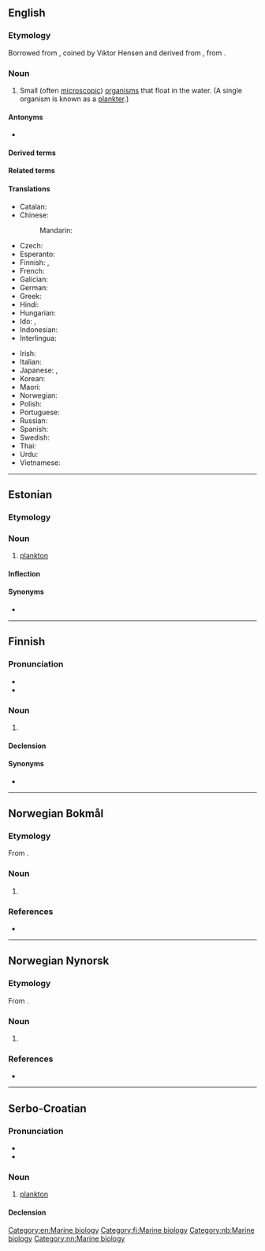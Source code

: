 {{also|Plankton}}
==English==
{{wikipedia}}

===Etymology===
Borrowed from {{bor|en|de|Plankton}}, coined by Viktor Hensen and derived from {{der|en|grc|πλαγκτός||drifter}}, from {{m|grc|πλάζω||I turn aside, wander}}.

===Noun===
{{en-noun|-|s}}

# Small (often [[microscopic]]) [[organism]]s that float in the water. (A single organism is known as a [[plankter]].)

====Antonyms====
* {{l|en|nekton}}

====Derived terms====
{{der3|lang=en|[[aeroplankton]]
|[[bacterioplankton]]
|[[epiplankton]]
|[[femtoplankton]]
|[[holoplankton]]
|[[jellyplankton]]
|[[macroplankton]]
|[[megaplankton]]
|[[meroplankton]]
|[[mesoplankton]]
|[[microplankton]]
|[[nanoplankton]]
|[[phytoplankton]]
|[[picoplankton]]
|[[planktonic]]
|[[pseudoplankton]]
|[[zooplankton]]}}

====Related terms====
{{rel3|lang=en|[[plankter]]
|[[planktic]]
|[[planktology]]
|[[planktotrophic]]}}

====Translations====
{{trans-top|generic term for all the organisms that float in the sea}}
* Catalan: {{t|ca|plàncton|m}}
* Chinese:
*: Mandarin: {{t+|cmn|浮游生物|tr=fúyóu shēngwù|sc=Hani}}
* Czech: {{t|cs|plankton|m}}
* Esperanto: {{t|eo|planktono}}
* Finnish: {{t+|fi|plankton}}, {{t|fi|keijusto}}
* French: {{t+|fr|plancton|m}}
* Galician: {{t+|gl|plancto|m}}
* German: {{t+|de|Plankton|n}}
* Greek: {{t+|el|πλαγκτόν|n}}
* Hindi: {{t+|hi|प्लवक|m}}
* Hungarian: {{t+|hu|plankton}}
* Ido: {{t+|io|planktono}}, {{t+|io|plankton}}
* Indonesian: {{t+|id|plankton}}
* Interlingua: {{t|ia|plancton}}
{{trans-mid}}
* Irish: {{t|ga|planctón|m}}
* Italian: {{t+|it|plancton|m}}
* Japanese: {{t|ja|浮遊生物|tr=ふゆうせいぶつ, fuyūseibutsu|sc=Jpan}}, {{t|ja|プランクトン|tr=purankuton|sc=Jpan}}
* Korean: {{t|ko|플랑크톤}}
* Maori: {{t|mi|meroiti}}
* Norwegian: {{t+|no|plankton|n}}
* Polish: {{t+|pl|plankton|m-in}}
* Portuguese: {{t+|pt|plâncton|m}}
* Russian: {{t+|ru|планкто́н|m}}
* Spanish: {{t|es|plancton|m}}
* Swedish: {{t+|sv|plankton|n}}
* Thai: {{t|th|แพลงก์ตอน}}
* Urdu: {{t|ur|پیراکو|m|tr=pirākū}}
* Vietnamese: {{t|vi|sinh vật phù du}}
{{trans-bottom}}

[[Category:en:Marine biology]]

----

==Estonian==

===Etymology===
{{rfe|lang=et}}

===Noun===
{{et-noun}}

# [[#English|plankton]]

====Inflection====
{{rfinfl|et|noun}}

====Synonyms====
* {{l|et|hõljum}}

----

==Finnish==

===Pronunciation===
* {{fi-IPA}}
* {{hyphenation|lang=fi|plank|ton}}

===Noun===
{{fi-noun}}

# {{l|en|plankton}}

====Declension====
{{fi-decl-risti|plankton|||a|i=0}}

====Synonyms====
* {{l|fi|keijusto}}

[[Category:fi:Marine biology]]

----

==Norwegian Bokmål==
{{wikipedia|lang=no}}

===Etymology===
From {{der|nb|grc|πλαγκτός}}.

===Noun===
{{nb-noun-nu}}

# {{l|en|plankton}}

===References===
* {{R:The Bokmål Dictionary}}

[[Category:nb:Marine biology]]

----

==Norwegian Nynorsk==
{{wikipedia|lang=nn}}

===Etymology===
From {{der|nn|grc|πλαγκτός}}.

===Noun===
{{nn-noun-nu}}

# {{l|en|plankton}}

===References===
* {{R:The Nynorsk Dictionary}}

[[Category:nn:Marine biology]]

----

==Serbo-Croatian==

===Pronunciation===
* {{IPA|/plǎnktoːn/|lang=sh}}
* {{hyphenation|plank|ton|lang=sh}}

===Noun===
{{sh-noun|g=m|head=plànktōn}}

# [[#English|plankton]]

====Declension====
{{sh-decl-noun-unc
|plànktōn
|planktóna
|planktonu
|plankton
|planktone
|planktonu
|planktonom
}}